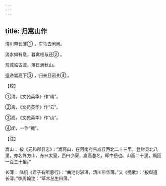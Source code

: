 ```yaml
---
---
---
```

title: 归嵩山作
---




清川带长薄① ，车马去闲闲。

流水如有意，暮禽相与还② 。

荒城临古渡，落日满秋山。

迢递嵩高下③ ，归来且闭关④ 。

【校】

①清，《文苑英华》作“晴”。

②禽，《文苑英华》作“云”。

③高，《文苑英华》作“山”。

④闭，一作“掩”。

【注】

嵩山： 按《元和郡县志》：“嵩高山，在河南府告成县西北二十三里，登封县北八里，亦名外方山，东曰太室，西曰少室，嵩高总名，即中岳也。山高二十里，周回一百三十里。”

长薄： 陆机《君子有所思行》：“曲池何湛湛，清川带华薄。”又《挽歌》：“按辔遵长薄。”李周翰注：“草木丛生曰薄。”